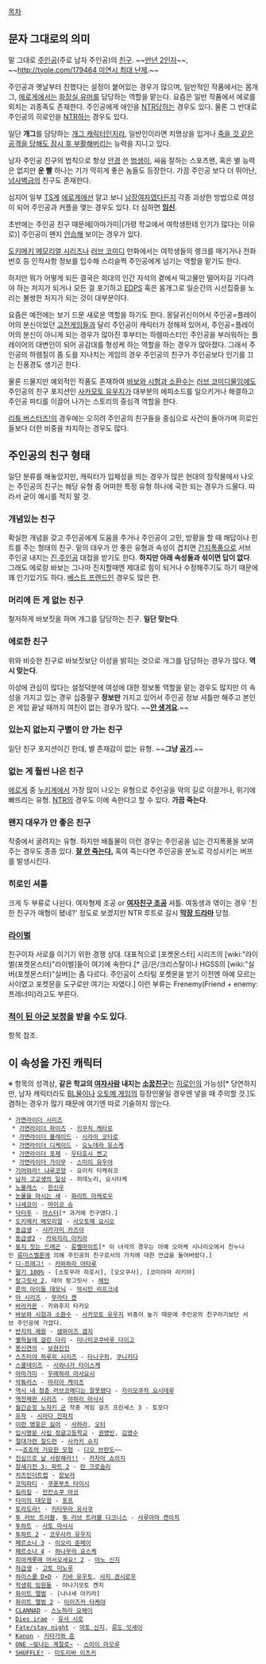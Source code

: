 [[목차]]

== 문자 그대로의 의미 ==
말 그대로 [[주인공]](주로 남자 주인공)의 [[친구]]. ~~[[콩라인|만년 2인자]]~~, ~~[[http://tvple.com/179464 미연시 최대 난제]].~~

주인공과 옛날부터 친했다는 설정이 붙어있는 경우가 많으며, 일반적인 작품에서는 몸개그, [[에로게]]에서는 [[화장실 유머]]를 담당하는 역할을 맡는다. 요즘은 일반 작품에서 에로를 외치는 괴종족도 존재한다. 주인공에게 애인을 [[NTR]]당하는 경우도 있다. 물론 그 반대로 주인공의 히로인을 [[NTR]]하는 경우도 있다.

일단 '''개그'''를 담당하는 [[개그 캐릭터]]인지라, 일반인이라면 치명상을 입거나 [[불사신|죽을 것 같은 공격을 당해도 잠시 후 부활해버리는]] 능력을 지니고 있다.

남자 주인공 친구의 법칙으로 항상 [[안경]] 쓴 [[범생이]], 싸움 잘하는 스포츠맨, 혹은 별 능력은 없지만 '''운 빨''' 하나는 기가 막히게 좋은 놈들도 등장한다. 가끔 주인공 보다 더 뛰어난, [[넘사벽]]급의 친구도 존재한다.

심지어 일부 [[TS]]계 [[에로게]]에선 알고 보니 [[남장여자]]였다든지 각종 괴상한 방법으로 여성이 되어 주인공과 커플을 맺는 경우도 있다. 더 심하면 '''[[임신]]'''.

초반에는 주인공 친구 때문에[아마가미|(가령 학교에서 여학생한테 인기가 많다는 이유로)] 주인공이 왠지 [[안습]]해 보이는 경우가 있다.

[[도키메키 메모리얼 시리즈]]나 [[러브 코미디]] 만화에서는 여학생들의 랭크를 매기거나 전화번호 등 인적사항 정보를 입수해 스리슬쩍 주인공에게 넘기는 역할을 맡기도 한다.

하지만 뭐가 어떻게 되든 결국은 희대의 인간 자석의 곁에서 떡고물만 떨어지길 기다려야 하는 처지가 되거나 모든 걸 포기하고 [[EDPS]] 혹은 몸개그로 일순간의 시선집중을 노리는 불쌍한 처지가 되는 것이 대부분이다.

요즘은 예전에는 보기 드문 새로운 역할을 하기도 한다. 몽달귀신이어서 주인공=플레이어의 분신이었던 [[고전게임]]들과 달리 주인공이 캐릭터가 정해져 있어서, 주인공=플레이어의 분신이 아니게 되는 경우가 많아진 후부터는 하렘마스터인 주인공을 부러워하는 플레이어의 대변인이 되어 공감대를 형성케 하는 역할을 하는 경우가 많아졌다. 그래서 주인공의 하렘질이 좀 도를 지나치는 게임의 경우 주인공의 친구가 주인공보다 인기를 끄는 진풍경도 생기곤 한다.

물론 드물지만 예외적인 작품도 존재하여 [[바보와 시험과 소환수]]는 [[러브 코미디]]물임에도 주인공의 친구 포지션인 [[사카모토 유우지]]가 대부분의 에피소드를 일으키거나 해결하고 주인공 파티를 이끌어 나가는 스토리의 중심격 역할을 한다.

[[리틀 버스터즈!]]의 경우에는 오히려 주인공의 친구들을 중심으로 사건이 돌아가며 히로인들보다 더한 비중을 차지하는 경우도 많다.

== 주인공의 친구 형태 ==
일단 분류를 해놓았지만, 캐릭터가 입체성을 띄는 경우가 많은 현대의 창작물에서 나오는 주인공의 친구는 해당 유형 중 어떠한 특정 유형 하나에 국한 되는 경우가 드물다. 따라서 굳이 예시를 적지 말 것.

=== 개념있는 친구 ===
확실한 개념을 갖고 주인공에게 도움을 주거나 주인공이 고민, 방황을 할 때 해답이나 힌트를 주는 형태의 친구. 밑의 대우가 안 좋은 유형과 속성이 겹치면 [[간지폭풍]]으로 서브 주인공 내지는 [[진 주인공]] 대접을 받기도 한다. '''하지만 아래 속성들과 섞이면 답이 없다'''. 그래도 에로랑 바보는 그나마 진지할때엔 제대로 힘이 되거나 수정해주기도 하기 때문에 꽤 인기있기도 하다. [[베스트 프렌드]]인 경우도 많은 편.

=== 머리에 든 게 없는 친구 ===
철저하게 바보짓을 하며 개그를 담당하는 친구. '''일단 맞는다'''.

=== 에로한 친구 ===
위와 비슷한 친구로 바보짓보단 이성을 밝히는 것으로 개그를 담당하는 경우가 많다. '''역시 맞는다'''.

이성에 관심이 많다는 설정덕분에 여성에 대한 정보통 역할을 맡는 경우도 많지만 이 속성을 가지고 있는 경우 십중팔구 '''정보만''' 가지고 있어서 주인공 정보 셔틀만 해주고 본인은 게임 끝날 때까지 여친이 없는 경우가 많다. ~~'''[[안 생겨요]]'''.~~

=== 있는지 없는지 구별이 안 가는 친구 ===
일단 친구 포지션이긴 한데, 별 존재감이 없는 유형. ~~'''그냥 [[공기]]'''.~~

=== 없는 게 훨씬 나은 친구 ===
[[에로게]] 중 [[누키게]]에서 가장 많이 나오는 유형으로 주인공을 악의 길로 이끌거나, 위기에 빠뜨리는 유형. [[NTR]]의 경우도 이에 속한다고 할 수 있다. '''가끔 죽는다'''. 

=== 왠지 대우가 안 좋은 친구 ===
작중에서 굴려지는 유형. 하지만 배틀물이 이런 경우는 주인공을 넘는 간지폭풍을 보여주는 경우도 종종 있다. '''[[불사신|잘 안 죽는다.]]''' 혹여 죽는다면 주인공을 분노로 각성시키는 버프를 발생시킨다.

=== 히로인 셔틀 ===
크게 두 부류로 나뉜다. 여자형제 조공 or '''[[NTR|여자친구 조공]]''' 셔틀. 여동생과 엮이는 경우 '친한 친구가 매형이 됐네?' 정도로 보겠지만 NTR 루트로 갈시 '''[[막장 드라마]]''' 당첨.

=== [[라이벌]] ===
친구이자 서로를 이기기 위한 경쟁 상대. 대표적으로 [포켓몬스터] 시리즈의 [wiki:"라이벌(포켓몬스터)"라이벌]들이 여기에 속한다.[* 금/은/크리스탈이나 HGSS의 [wiki:"실버(포켓몬스터)"실버]는 좀 다르다. 주인공이 스타팅 포켓몬을 받기 이전엔 아예 모르는 사이였고 포켓몬을 도구로만 여기는 자였다.]
이런 부류는 Frenemy(Friend + enemy:프레너미)라고도 부른다.

=== [[적이 된 아군 보정]]을 받을 수도 있다. ===
항목 참조.

== 이 속성을 가진 캐릭터 ==
※ 항목의 성격상, '''같은 학교의 [[여자사람]] 내지는 [[소꿉친구]]'''는 [[히로인]]의 가능성[* 당연하지만, 남자 캐릭터라도 [[BL]]물이나 [[오토메 게임]]의 등장인물일 경우엔 넣을 때 주의할 것.]도 겸하는 경우가 많기 때문에 여기엔 따로 기술하지 않는다.

 * [[가면라이더 시리즈]]
  * [[가면라이더 파이즈]] - [[키쿠치 케타로]]
  * [[가면라이더 블레이드]] - [[시라이 코타로]]
  * [[가면라이더 디케이드]] - [[오노데라 유스케]]
  * [[가면라이더 포제]] - [[우타호시 켄고]] 
  * [[가면라이더 가이무]] - [[스미이 유우야]]
 * [[기어와라! 냐루코양]] - 요이치 타케히코
 * [[남자 고교생의 일상]] - 히데노리, 요시타케
 * [[노블레스]] - [[한신우]]
 * [[눈물을 마시는 새]] - [[화리트 마케로우]]
 * [[니세코이]] - [[마이코 슈]]
 * [[닥터후]] - [[마스터(닥터후)|마스터]][* 과거에 친구였다.]
 * [[도키메키 메모리얼]] - [[사오토메 요시오]]
 * [[동급생]] - [[사카가미 카즈야]]
 * [[동급생2]] - [[카와지리 아키라]]
 * [[둥지 짓는 드래곤]] - [[류벨마이트]][* 이 녀석의 경우는 아예 오마케 시나리오에서 친누나인 [[류미스벨룬]]에 의해 주인공의 친구로서의 가치에 대한 언급을 들어버렸다.]
 * [[디-프래그!]] - [[카와하라 아타루]]
 * [[딸기 100%]] - [소토무라 히로시], [오오쿠사], [코미야마 리키야]
 * [[랑그릿사 2]], 데어 랑그릿사 - [[헤인]]
 * [[룬의 아이들 데모닉]] - [[막시민 리프크네]]
 * [[마 시리즈]] - [[무라타 켄]]
 * [[바라카몬]] - 카와후지 타카오
 * [[바보와 시험과 소환수]] - [[사카모토 유우지]] 비중이 높기 때문에 주인공의 친구라기보단 서브 주인공에 가깝다.
 * [[반지의 제왕]] - [[샘와이즈 갬지]]
 * [[별하늘에 걸린 다리]] - [[미나미코쿠바루 다이고]]
 * [[봉신연의(만화)|봉신연의]] - [[보현진인]]
 * [[스즈미야 하루히 시리즈]] - [[타니구치]], [[쿠니키다]]
 * [[스쿨데이즈]] - [[사와나가 타이스케]]
 * [[아마가미]] - [[우메하라 마사요시]]
 * [[악튜러스]] - [[마리아 케이츠]]
 * [[역시 내 청춘 러브코메디는 잘못됐다]] - [[자이모쿠자 요시테루]]
 * [[역전재판 시리즈]] - [[야하리 마사시]]
 * [[월간순정 노자키 군]] 작중 게임 걸즈 프린세스 3 - 토모다
 * [[유작]] - [[시마다 진파치]]
 * [[이런 영웅은 싫어]] - [[사하라(이런 영웅은 싫어)|사하라]], [[오터]]
 * [[입시명문 사립 정글고등학교]] - [[권영빈]], [[김영수(정글고)|김영수]]
 * [[절대가련 칠드런]] - [[사카키 슈지]]
 * ~~[[죠죠의 기묘한 모험]] - [[디오 브란도]]~~
 * [[진심으로 날 사랑해라!!]] - [[카자마 쇼이치]]
 * [[창세기전 3: 파트 2]] - [[란 크로슬리]]
 * [[치즈인더트랩]] - [[장보라]]
 * [[코믹파티]] - [[쿠혼부츠 타이시]]
 * [[킬라킬]] - [[만칸쇼쿠 마코]]
 * [[타이의 대모험]] - [[포프]]
 * [[토라도라!]] - [[키타무라 유사쿠]]
 * [[투 러브 트러블]], [[투 러브 트러블 다크니스]] - [[사루야마 켄이치]]
 * [[투하트]] - [[사토 마사시]]
 * [[투하트 2]] - [[코우사카 유우지]]
 * [[페르소나 3]] - [[이오리 준페이]]
 * [[페르소나 4]] - [[하나무라 요스케]]
 * [[피아캐롯에 어서오세요! 2]] - [[야노 신지]]
 * [[하급생]] - [[고토 미노루]]
 * [[하이스쿨 D×D]] - [[키바 유우토]], [[사지 겐시로우]]
 * [[학생회 임원들]] - 야나기모토 켄지
 * [[화이트 앨범(게임)|화이트 앨범]] - [나나세 아키라]
 * [[화이트 앨범 2]] - [[이이즈카 타케야]]
 * [[CLANNAD]] - [[스노하라 요헤이]]
 * [[Dies irae(게임)|Dies irae]] - [[유사 시로]]
 * [[Fate/stay night]] - [[마토 신지]], [[류도 잇세이]]
 * [[Kanon]] - [[키타가와 준]]
 * [[ONE ~빛나는 계절로~]] - [[스미이 마모루]]
 * [[SHUFFLE!]] - [[미도리바 이츠키]]
